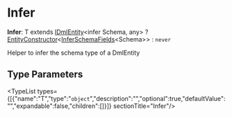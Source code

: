 
# Infer

 **Infer**: T extends [IDmlEntity](../../interfaces/types.DmlTypes.IDmlEntity/page.mdx)&#60;infer Schema, any&#62; ? [EntityConstructor](../../interfaces/types.DmlTypes.EntityConstructor/page.mdx)&#60;[InferSchemaFields](../types.DmlTypes.InferSchemaFields/page.mdx)&#60;Schema&#62;&#62; : `never`

Helper to infer the schema type of a DmlEntity

## Type Parameters

<TypeList types={[{"name":"T","type":"`object`","description":"","optional":true,"defaultValue":"","expandable":false,"children":[]}]}  sectionTitle="Infer"/>
